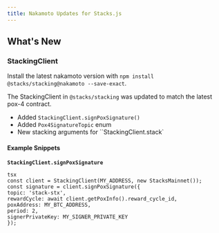 ```yaml
---
title: Nakamoto Updates for Stacks.js
---
```


## What's New

### StackingClient

Install the latest nakamoto version with `npm install @stacks/stacking@nakamoto --save-exact`.

The StackingClient in `@stacks/stacking` was updated to match the latest pox-4 contract.

- Added `StackingClient.signPoxSignature()`
- Added `Pox4SignatureTopic` enum
- New stacking arguments for ``StackingClient.stack`

#### Example Snippets

**`StackingClient.signPoxSignature`**

```tsx
tsx
const client = StackingClient(MY_ADDRESS, new StacksMainnet());
const signature = client.signPoxSignature({
topic: 'stack-stx',
rewardCycle: await client.getPoxInfo().reward_cycle_id,
poxAddress: MY_BTC_ADDRESS,
period: 2,
signerPrivateKey: MY_SIGNER_PRIVATE_KEY
});
```